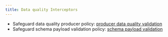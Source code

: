 ```yaml
---
title: Data quality Interceptors
---
```


- Safeguard data quality producer policy: 
[producer data quality validation](https://github.com/conduktor/conduktor-docs/blob/changelog-anchors/docs/gateway/interceptors/quality/safeguard-data-quality-producer-policy.md)
- Safeguard schema payload validation policy:
[schema payload validation](https://github.com/conduktor/conduktor-docs/blob/changelog-anchors/docs/gateway/interceptors/quality/safeguard-schema-payload-validation-policy.md)
